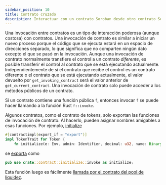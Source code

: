 ```yaml
---
sidebar_position: 10
title: Contrato cruzado
description: Interactuar con un contrato Soroban desde otro contrato Soroban.
---
```


Una invocación entre contratos es un tipo de interacción poderosa (aunque costosa) con contratos. Una invocación de contrato es similar a iniciar un nuevo proceso porque el código que se ejecuta estará en un espacio de direcciones separado, lo que significa que no comparten ningún dato excepto el que se pasó en la invocación. Aunque una invocación de contrato normalmente transfiere el control a un contrato _diferente_, es posible transferir el control al contrato que se está ejecutando actualmente. Independientemente de si el contrato que recibe el control es un contrato diferente o el contrato que se está ejecutando actualmente, el valor devuelto por `get_invoking_contract` será el valor anterior de `get_current_contract`. Una invocación de contrato solo puede acceder a los métodos públicos de un contrato.

Si un contrato contiene una función pública `f`, entonces invocar `f` se puede hacer llamando a la función Rust `f::invoke`.

Algunos contratos, como el contrato de tokens, solo exportan las funciones de invocación de contrato. Al hacerlo, pueden asignar nombres amigables a esas funciones. Por ejemplo, [initialize](https://github.com/stellar/soroban-token-contract/blob/42380647bb817bf01c739c19286f18be881e0e41/src/contract.rs#L55-L57)

```rust
#[contractimpl(export_if = "export")]
impl TokenTrait for Token {
    fn initialize(e: Env, admin: Identifier, decimal: u32, name: Binary, symbol: Binary) {
```

se [exporta](https://github.com/stellar/soroban-token-contract/blob/42380647bb817bf01c739c19286f18be881e0e41/src/lib.rs#L26) como

```rust
pub use crate::contract::initialize::invoke as initialize;
```

Esta función luego es fácilmente [llamada por el contrato del pool de liquidez](https://github.com/stellar/soroban-examples/blob/4060d3bd5ee7846020b68ee583665a4d4cf4b315/liquidity_pool/src/lib.rs#L164-L171).
